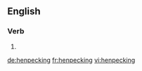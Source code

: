 ==English==

===Verb===
{{head|en}}

# {{present participle of|henpeck|lang=en}}

[[de:henpecking]]
[[fr:henpecking]]
[[vi:henpecking]]
